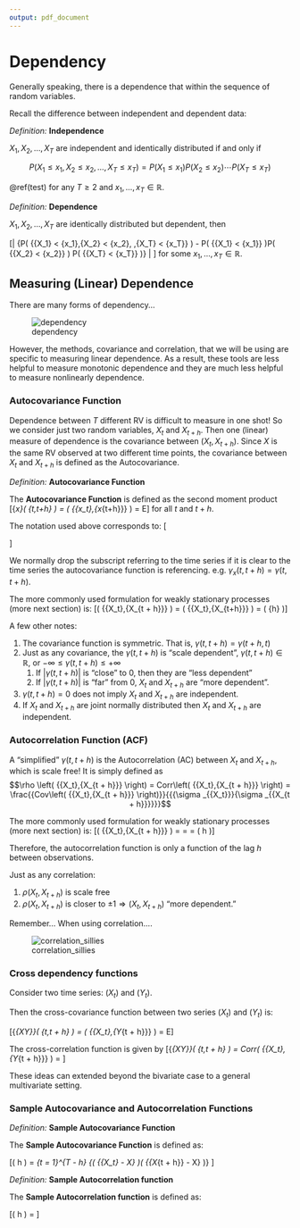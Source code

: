 ```yaml
---
output: pdf_document
---
```

# Dependency

Generally speaking, there is a dependence that within the sequence of random variables.

Recall the difference between independent and dependent data:

*Definition:* **Independence**

$X_1, X_2, \ldots, X_T$ are independent and identically distributed if and only if

$$
\begin{equation}
P\left(X_1 \le x_1, X_2 \le x_2,\ldots, X_{T} \le x_T \right) = P\left(X_1 \le x_1\right) P\left(X_2 \le x_2\right) \cdots P\left(X_{T} \le x_T \right)
\label{test}
\end{equation}
$$

\@ref(test)
for any $T \ge 2$ and $x_1, \ldots, x_T \in \mathbb{R}$.

*Definition:* **Dependence**

$X_1, X_2, \ldots, X_T$ are identically distributed but dependent, then 

\[\left| {P\left( {{X_1} < {x_1},{X_2} < {x_2}, \ldots ,{X_T} < {x_T}} \right) - P\left( {{X_1} < {x_1}} \right)P\left( {{X_2} < {x_2}} \right) \cdots P\left( {{X_T} < {x_T}} \right)} \right| \ne 0\]
for some $x_1, \ldots, x_T \in \mathbb{R}$.

## Measuring (Linear) Dependence

There are many forms of dependency...

![dependency](images/1280px-Correlation_examples2.png)

However, the methods, covariance and correlation, that we will be using are specific to measuring linear dependence. As a result, these tools are less helpful to measure monotonic dependence and they are much less helpful to measure nonlinearly dependence.

### Autocovariance Function 


Dependence between $T$ different RV is difficult to measure in one shot! So we consider just two random variables, $X_t$ and $X_{t+h}$. Then one
(linear) measure of dependence is the covariance between $\left(X_t , X_{t+h}\right)$. Since $X$ is the same RV observed at two different time
points, the covariance between $X_t$ and $X_{t+h}$ is defined as the Autocovariance.

*Definition:* **Autocovariance Function**

The **Autocovariance Function** is defined as the second moment product
\[{\gamma _x}\left( {t,t+h} \right) = \operatorname{cov} \left( {{x_t},{x_{t+h}}} \right) = E\left[ {\left( {{x_t} - {\mu _t}} \right)\left( {{x_{t+h}} - {\mu _{t+h}}} \right)} \right]\]
for all $t$ and $t+h$. 

The notation used above corresponds to:
\[\begin{aligned}
  \operatorname{cov} \left( {{X_t},{X_{t+h}}} \right) &= E\left[ {{X_t}{X_{t+h}}} \right] - E\left[ {{X_t}} \right]E\left[ {{X_{t+h}}} \right] \\
  E\left[ {{X_t}} \right] &= \int\limits_{ - \infty }^\infty  {x \cdot {f_x}\left( x \right)dx}  \\
  E\left[ {{X_t}{X_{t+h}}} \right] &= \int\limits_{ - \infty }^\infty  {\int\limits_{ - \infty }^\infty  {{x_1}{x_2} \cdot f\left( {{x_1},{x_2}} \right)d{x_1}d{x_2}} }  \\ 
\end{aligned} \]

We normally drop the subscript referring to the time series if it is clear to the time series the autocovariance function is referencing.
e.g. ${\gamma _x}\left( {t,t+h} \right) = {\gamma}\left( {t,t+h} \right)$.

The more commonly used formulation for weakly stationary processes (more next section) is:
\[\gamma \left( {{X_t},{X_{t + h}}} \right) = \operatorname{cov} \left( {{X_t},{X_{t+h}}} \right) = \gamma \left( {h} \right)\]

A few other notes: 

1. The covariance function is symmetric. That is, ${\gamma}\left( {t,t+h} \right) = {\gamma}\left( {t+h,t} \right)$
2. Just as any covariance, the ${\gamma}\left( {t,t+h} \right)$ is "scale dependent", ${\gamma}\left( {t,t+h} \right) \in \mathbb{R}$, or $-\infty \le {\gamma}\left( {t,t+h} \right) \le +\infty$
    1. If $\left| {\gamma}\left( {t,t+h} \right) \right|$ is "close" to 0, then they are "less dependent"
    2. If $\left| {\gamma}\left( {t,t+h} \right) \right|$ is "far" from 0, $X_t$ and $X_{t+h}$ are "more dependent".
3. ${\gamma}\left( {t,t+h} \right)=0$ does not imply $X_t$ and $X_{t+h}$ are independent.
4. If $X_t$ and $X_{t+h}$ are joint normally distributed then $X_t$ and $X_{t+h}$ are independent.


### Autocorrelation Function (ACF)

A "simplified" $\gamma \left(t, t+h\right)$ is the Autocorrelation (AC) between $X_t$ and $X_{t+h}$, which is scale free! It is simply defined as
$$\rho \left( {{X_t},{X_{t + h}}} \right) = Corr\left( {{X_t},{X_{t + h}}} \right) = \frac{{Cov\left( {{X_t},{X_{t + h}}} \right)}}{{{\sigma _{{X_t}}}{\sigma _{{X_{t + h}}}}}}$$

The more commonly used formulation for weakly stationary processes (more next section) is:
\[\rho \left( {{X_t},{X_{t + h}}} \right) = \frac{{Cov\left( {{X_t},{X_{t + h}}} \right)}}{{{\sigma _{{X_t}}}{\sigma _{{X_{t + h}}}}}} = \frac{{\gamma \left( h \right)}}{{\gamma \left( 0 \right)}} = \rho \left( h \right)\]

Therefore, the autocorrelation function is only a function of the lag $h$ between observations.

Just as any correlation:

1. $\rho \left( {{X_t},{X_{t + h}}} \right)$ is scale free
2. $\rho \left( {{X_t},{X_{t + h}}} \right)$ is closer to $\pm 1 \Rightarrow \left({ X_t, X_{t+h} } \right)$ "more dependent."

Remember... When using correlation....

![correlation_sillies](images/correlation-does-not-imply-causation.jpg)

### Cross dependency functions

Consider two time series: $\left(X_t \right)$ and $\left(Y_t \right)$.

Then the cross-covariance function between two series $\left(X_t \right)$ and $\left(Y_t \right)$ is:

\[{\gamma _{XY}}\left( {t,t + h} \right) = \operatorname{cov} \left( {{X_t},{Y_{t + h}}} \right) = E\left[ {\left( {{X_t} - E\left[ {{X_t}} \right]} \right)\left( {{Y_{t + h}} - E\left[ {{Y_{t + h}}} \right]} \right)} \right]\]

The cross-correlation function is given by
\[{\rho _{XY}}\left( {t,t + h} \right) = Corr\left( {{X_t},{Y_{t + h}}} \right) = \frac{{{\gamma _{XY}}\left( {t,t + h} \right)}}{{{\sigma _{{X_t}}}{\sigma _{{Y_{t + h}}}}}}\]

These ideas can extended beyond the bivariate case to a general multivariate setting.

### Sample Autocovariance and Autocorrelation Functions

*Definition:* **Sample Autocovariance Function**

The **Sample Autocovariance Function** is defined as:

\[\hat \gamma \left( h \right) = \frac{1}{T}\sum\limits_{t = 1}^{T - h} {\left( {{X_t} - \bar X} \right)\left( {{X_{t + h}} - \bar X} \right)} \]

*Definition:* **Sample Autocorrelation function**

The **Sample Autocorrelation function** is defined as:

\[\hat \rho \left( h \right) = \frac{{\hat \gamma \left( h \right)}}{{\hat \gamma \left( 0 \right)}}\]
